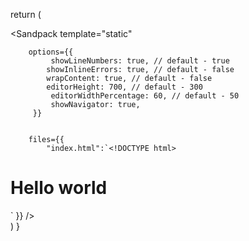 


  return (
    <div className="p16px32px mh100vh bgc-0000000000d7">
        <Sandpack
        template="static"

        options={{
             showLineNumbers: true, // default - true
            showInlineErrors: true, // default - false
            wrapContent: true, // default - false
            editorHeight: 700, // default - 300
             editorWidthPercentage: 60, // default - 50
             showNavigator: true,
         }}
        

        files={{
            "index.html":`<!DOCTYPE html>
 <html>
 <head>
   <title>AliasCSS Playground</title>
   <meta charset="UTF-8" />
   <link rel="stylesheet" href="/styles.css" />
   <script defer src="https://cdn.jsdelivr.net/npm/alias-css/dist/aliascss.js"></script>
 </head>
 <body>
   <h1 class=" ">Hello world</h1>
 </body>

 </html>`
        }}
        />
    </div>
  )
}
